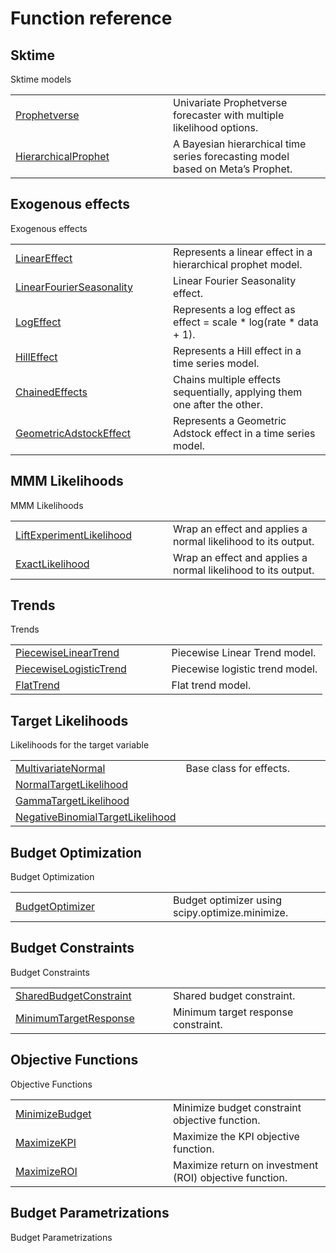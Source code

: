 # Function reference {.doc .doc-index}

## Sktime

Sktime models

| | |
| --- | --- |
| [Prophetverse](Prophetverse.qmd#prophetverse.sktime.Prophetverse) | Univariate Prophetverse forecaster with multiple likelihood options. |
| [HierarchicalProphet](HierarchicalProphet.qmd#prophetverse.sktime.HierarchicalProphet) | A Bayesian hierarchical time series forecasting model based on Meta's Prophet. |

## Exogenous effects

Exogenous effects

| | |
| --- | --- |
| [LinearEffect](LinearEffect.qmd#prophetverse.effects.LinearEffect) | Represents a linear effect in a hierarchical prophet model. |
| [LinearFourierSeasonality](LinearFourierSeasonality.qmd#prophetverse.effects.LinearFourierSeasonality) | Linear Fourier Seasonality effect. |
| [LogEffect](LogEffect.qmd#prophetverse.effects.LogEffect) | Represents a log effect as effect = scale * log(rate * data + 1). |
| [HillEffect](HillEffect.qmd#prophetverse.effects.HillEffect) | Represents a Hill effect in a time series model. |
| [ChainedEffects](ChainedEffects.qmd#prophetverse.effects.ChainedEffects) | Chains multiple effects sequentially, applying them one after the other. |
| [GeometricAdstockEffect](GeometricAdstockEffect.qmd#prophetverse.effects.GeometricAdstockEffect) | Represents a Geometric Adstock effect in a time series model. |

## MMM Likelihoods

MMM Likelihoods

| | |
| --- | --- |
| [LiftExperimentLikelihood](LiftExperimentLikelihood.qmd#prophetverse.effects.LiftExperimentLikelihood) | Wrap an effect and applies a normal likelihood to its output. |
| [ExactLikelihood](ExactLikelihood.qmd#prophetverse.effects.ExactLikelihood) | Wrap an effect and applies a normal likelihood to its output. |

## Trends

Trends

| | |
| --- | --- |
| [PiecewiseLinearTrend](PiecewiseLinearTrend.qmd#prophetverse.effects.PiecewiseLinearTrend) | Piecewise Linear Trend model. |
| [PiecewiseLogisticTrend](PiecewiseLogisticTrend.qmd#prophetverse.effects.PiecewiseLogisticTrend) | Piecewise logistic trend model. |
| [FlatTrend](FlatTrend.qmd#prophetverse.effects.FlatTrend) | Flat trend model. |

## Target Likelihoods

Likelihoods for the target variable

| | |
| --- | --- |
| [MultivariateNormal](MultivariateNormal.qmd#prophetverse.effects.MultivariateNormal) | Base class for effects. |
| [NormalTargetLikelihood](NormalTargetLikelihood.qmd#prophetverse.effects.NormalTargetLikelihood) |  |
| [GammaTargetLikelihood](GammaTargetLikelihood.qmd#prophetverse.effects.GammaTargetLikelihood) |  |
| [NegativeBinomialTargetLikelihood](NegativeBinomialTargetLikelihood.qmd#prophetverse.effects.NegativeBinomialTargetLikelihood) |  |

## Budget Optimization

Budget Optimization

| | |
| --- | --- |
| [BudgetOptimizer](BudgetOptimizer.qmd#prophetverse.experimental.budget_optimization.optimizer.BudgetOptimizer) | Budget optimizer using scipy.optimize.minimize. |

## Budget Constraints

Budget Constraints

| | |
| --- | --- |
| [SharedBudgetConstraint](SharedBudgetConstraint.qmd#prophetverse.experimental.budget_optimization.constraints.SharedBudgetConstraint) | Shared budget constraint. |
| [MinimumTargetResponse](MinimumTargetResponse.qmd#prophetverse.experimental.budget_optimization.constraints.MinimumTargetResponse) | Minimum target response constraint. |

## Objective Functions

Objective Functions

| | |
| --- | --- |
| [MinimizeBudget](MinimizeBudget.qmd#prophetverse.experimental.budget_optimization.objectives.MinimizeBudget) | Minimize budget constraint objective function. |
| [MaximizeKPI](MaximizeKPI.qmd#prophetverse.experimental.budget_optimization.objectives.MaximizeKPI) | Maximize the KPI objective function. |
| [MaximizeROI](MaximizeROI.qmd#prophetverse.experimental.budget_optimization.objectives.MaximizeROI) | Maximize return on investment (ROI) objective function. |

## Budget Parametrizations

Budget Parametrizations